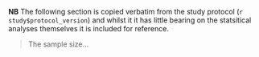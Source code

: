 **NB** The following section is copied verbatim from the study protocol  (`r study$protocol_version`) and whilst it it has little bearing on the statsitical analyses themselves it is included for reference.

<!-- Copy and paste the sample size paragraph from the Protocol below use the -->
<!-- [R]Markdown syntax to make it a quote and preceed the first lines with   -->
<!-- '> '                                                                     -->

> The sample size...
